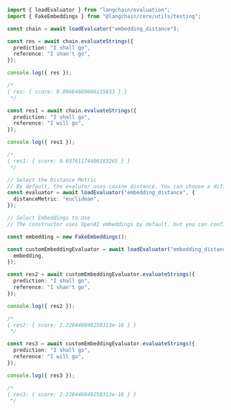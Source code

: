 ```typescript
import { loadEvaluator } from "langchain/evaluation";
import { FakeEmbeddings } from "@langchain/core/utils/testing";

const chain = await loadEvaluator("embedding_distance");

const res = await chain.evaluateStrings({
  prediction: "I shall go",
  reference: "I shan't go",
});

console.log({ res });

/*
{ res: { score: 0.09664669666115833 } }
 */

const res1 = await chain.evaluateStrings({
  prediction: "I shall go",
  reference: "I will go",
});

console.log({ res1 });

/*
{ res1: { score: 0.03761174400183265 } }
 */

// Select the Distance Metric
// By default, the evalutor uses cosine distance. You can choose a different distance metric if you'd like.
const evaluator = await loadEvaluator("embedding_distance", {
  distanceMetric: "euclidean",
});

// Select Embeddings to Use
// The constructor uses OpenAI embeddings by default, but you can configure this however you want.

const embedding = new FakeEmbeddings();

const customEmbeddingEvaluator = await loadEvaluator("embedding_distance", {
  embedding,
});

const res2 = await customEmbeddingEvaluator.evaluateStrings({
  prediction: "I shall go",
  reference: "I shan't go",
});

console.log({ res2 });

/*
{ res2: { score: 2.220446049250313e-16 } }
 */

const res3 = await customEmbeddingEvaluator.evaluateStrings({
  prediction: "I shall go",
  reference: "I will go",
});

console.log({ res3 });

/*
{ res3: { score: 2.220446049250313e-16 } }
 */
```
